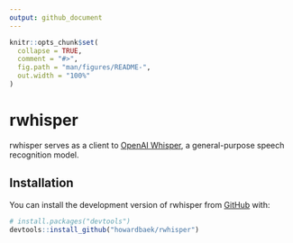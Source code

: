 ```yaml
---
output: github_document
---
```


<!-- README.md is generated from README.Rmd. Please edit that file -->

```r
knitr::opts_chunk$set(
  collapse = TRUE,
  comment = "#>",
  fig.path = "man/figures/README-",
  out.width = "100%"
)
```

# rwhisper

<!-- badges: start -->
<!-- badges: end -->

rwhisper serves as a client to [OpenAI Whisper](https://github.com/openai/whisper), a general-purpose speech recognition model. 

## Installation

You can install the development version of rwhisper from [GitHub](https://github.com/) with:

``` r
# install.packages("devtools")
devtools::install_github("howardbaek/rwhisper")
```
